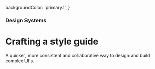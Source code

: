   backgroundColor: 'primary.1',
}

### Design Systems

# Crafting a style guide

A quicker, more consistent and collaborative way to design and build complex UI's.
